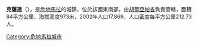 '''克薩達'''（{{lang-es|Quesada}}），是[[危地馬拉|危地馬拉]]的城鎮，位於該國東南部，由[[胡蒂亞帕省|胡蒂亞帕省]]負責管轄，面積84平方公里，海拔高度973米，2002年人口17,869，人口密度每平方公里212.73人。

{{coord|14|16|N|90|02|W|region:GT_type:city|display=title}}

{{Guatemala-geo-stub}}
[[Category:危地馬拉城市|Category:危地馬拉城市]]